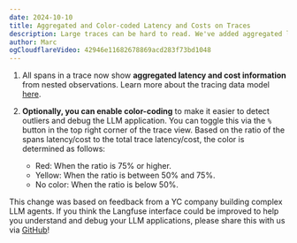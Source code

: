 ```yaml
---
date: 2024-10-10
title: Aggregated and Color-coded Latency and Costs on Traces
description: Large traces can be hard to read. We've added aggregated latency and cost information to the every span level to make it easier to spot outliers and debug the LLM application.
author: Marc
ogCloudflareVideo: 42946e11682678869acd283f73bd1048
---
```



<ChangelogHeader />

1. All spans in a trace now show **aggregated latency and cost information** from nested observations. Learn more about the tracing data model [here](/docs/tracing).

2. **Optionally, you can enable color-coding** to make it easier to detect outliers and debug the LLM application. You can toggle this via the `%` button in the top right corner of the trace view. Based on the ratio of the spans latency/cost to the total trace latency/cost, the color is determined as follows:
   - Red: When the ratio is 75% or higher.
   - Yellow: When the ratio is between 50% and 75%.
   - No color: When the ratio is below 50%.

This change was based on feedback from a YC company building complex LLM agents. If you think the Langfuse interface could be improved to help you understand and debug your LLM applications, please share this with us via [GitHub](/ideas)!
